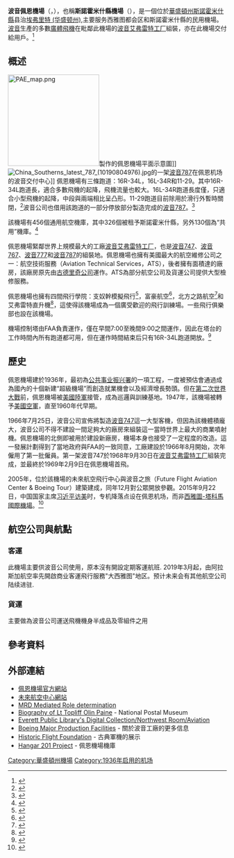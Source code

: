 {{Infobox airport
| name        = 波音佩恩机场<br>Paine Field
| nativename  = Snohomish County Airport
| image       = Aerial Paine Field August 2009.jpg
| caption     = 
| IATA        = PAE
| ICAO        = KPAE
| FAA         = PAE
| type        = 公用
| owner       = [[斯诺霍米什县_(华盛顿州)|斯諾霍米什縣]]
| operator    = 
| city-served = [[斯诺霍米什县_(华盛顿州)|斯诺霍米什县 (华盛顿州)]]
| location    = {{USA}}[[华盛顿州|华盛顿州]][[埃弗里特_(華盛頓州)|埃弗里特]]
| elevation-f = 606
| coordinates = {{Coord|47|54|22|N|122|16|53|W|type:airport|display=inline,title}}
| pushpin_map = USA Washington#USA
| pushpin_label = '''PAE'''
| website     = 
| r1-number   = 16R/34L
| r1-length-f = 9,010
| r1-length-m = 2,746
| r1-surface  = [[瀝青|瀝青]]
| r2-number   = 11/29
| r2-length-f = 4,504
| r2-length-m = 1,373
| r2-surface  = 瀝青
| r3-number   = 16L/34R
| r3-length-f = 3,000
| r3-length-m = 914
| r3-surface  = 瀝青
}}

'''波音佩恩機場'''（'''{{lang-en|Paine Field}}'''，{{Airport codes|PAE|KPAE|PAE}}），也稱'''斯諾霍米什縣機場'''（'''{{lang-en|Snohomish County Airport}}'''），是一個位於[[華盛頓州|華盛頓州]][[斯诺霍米什县_(华盛顿州)|斯諾霍米什縣]]县治[[埃弗里特_(华盛顿州)|埃弗里特 (华盛顿州)]],主要服务西雅图都会区和斯諾霍米什縣的民用機場。[[波音|波音]]生產的多數[[廣體飛機|廣體飛機]]在毗鄰此機場的[[波音艾弗雷特工厂|波音艾弗雷特工厂]]組裝，亦在此機場交付給用戶。<ref>{{cite news|url=http://dgtime.timedg.com/html/2010-02/10/content_401121.htm|title=77米！波音最长飞机首飞成功|publisher=東莞時報|date=2010-02-10|accessdate=2014-02-19|archive-date=2016-03-07|archive-url=https://web.archive.org/web/20160307033437/http://dgtime.timedg.com/html/2010-02/10/content_401121.htm|dead-url=no}}</ref>

== 概述 ==
[[File:PAE_map.png|210px]]製作的佩恩機場平面示意圖]]
[[File:China_Southerns_latest_787_(10190804976).jpg|thumb]]的一架[[波音787|波音787]]在佩恩机场的波音交付中心]]
佩恩機場有三條跑道：16R-34L，16L-34R和11-29。其中16R-34L跑道長{{convert|9010|ft|m}}，適合多數飛機的起降，飛機流量也較大。16L-34R跑道長度僅{{convert|3000|ft|m}}，只適合小型飛機的起降，中段與兩端相比呈凸形。11-29跑道目前除用於滑行外暫時關閉，<ref>{{Cite web |url=http://airnav.com/airport/KPAE |title=AirNav |accessdate=2014-02-19 |archive-date=2012-04-15 |archive-url=https://web.archive.org/web/20120415234456/http://www.airnav.com/airport/KPAE |dead-url=no }}</ref>波音公司也借用該跑道的一部分停放部分製造完成的[[波音787|波音787]]。<ref>{{Cite web |url=http://paineairport.com/kpae4575.htm |title=paineairport.com |accessdate=2014-02-19 |archive-date=2012-03-06 |archive-url=https://web.archive.org/web/20120306111714/http://paineairport.com/kpae4575.htm |dead-url=no }}</ref>

該機場有456個通用航空機庫，其中326個被租予斯諾霍米什縣，另外130個為“共用”機庫。<ref>{{Cite web |url=http://www.painefield.com/hangars/hangar_introduction.html |title=painefield.com |accessdate=2014-02-19 |archive-date=2012-03-03 |archive-url=https://web.archive.org/web/20120303074541/http://www.painefield.com/hangars/hangar_introduction.html |dead-url=no }}</ref>

佩恩機場緊鄰世界上規模最大的工廠[[波音艾弗雷特工厂|波音艾弗雷特工厂]]，也是[[波音747|波音747]]、[[波音767|波音767]]、[[波音777|波音777]]和[[波音787|波音787]]的組裝地。佩恩機場也擁有美國最大的航空維修公司之一：航空技術服務（Aviation Technical Services，ATS），後者擁有面積達{{convert|950000|sqft|m2|sing=on}}的廠房，該廠房原先由[[古德里奇公司|古德里奇公司]]運作。ATS為部分航空公司及貨運公司提供大型檢修服務。

佩恩機場也擁有四間飛行學院：支奴幹模擬飛行<ref>{{Cite web |url=http://www.chinookflight.com/ |title=存档副本 |accessdate=2020-12-17 |archive-date=2020-09-20 |archive-url=https://web.archive.org/web/20200920020303/http://www.chinookflight.com/ |dead-url=no }}</ref>，富豪航空<ref>{{Cite web |url=http://www.regalair.com/ |title=Regal Air |accessdate=2020-12-17 |archive-date=2020-10-23 |archive-url=https://web.archive.org/web/20201023030818/https://www.regalair.com/ |dead-url=no }}</ref>，北方之路航空<ref>{{Cite web |url=http://www.northwayaviation.com/ |title=Northway Aviation |accessdate=2014-02-19 |archive-date=2020-05-31 |archive-url=https://web.archive.org/web/20200531213933/http://www.northwayaviation.com/ |dead-url=no }}</ref>和艾弗雷特直升機<ref>{{Cite web |url=http://www.everetthelicoptersnw.com/ |title=Everett Helicopters |accessdate=2020-12-17 |archive-date=2019-06-06 |archive-url=https://web.archive.org/web/20190606181349/http://everetthelicoptersnw.com/ |dead-url=no }}</ref>，這使得該機場成為一個廣受歡迎的飛行訓練場。一些飛行俱樂部也設在該機場。

機場控制塔由FAA負責運作，僅在早間7:00至晚間9:00之間運作，因此在塔台的工作時間內所有跑道都可用，但在運作時間結束后只有16R-34L跑道開放。<ref>{{Cite web |url=http://www.airnav.com/airport/KPAE |title=AirNav |accessdate=2014-02-19 |archive-date=2020-08-12 |archive-url=https://web.archive.org/web/20200812003259/https://www.airnav.com/airport/KPAE |dead-url=no }}</ref>

==歷史==
佩恩機場建於1936年，最初為[[公共事业振兴署|公共事业振兴署]]的一項工程，一度被預估會通過成為國內的十個新建“超級機場”而創造就業機會以及經濟增長勢頭。但在[[第二次世界大戰|第二次世界大戰]]前，佩恩機場被[[美國陸軍|美國陸軍]]接管，成為巡邏與訓練基地。1947年，該機場被轉予[[美國空軍|美國空軍]]，直至1960年代早期。

1966年7月25日，波音公司宣佈將製造[[波音747|波音747]]這一大型客機，但因為該機體積龐大，波音公司不得不建設一間足夠大的廠房來組裝這一當時世界上最大的商業噴射機。佩恩機場的北側即被用於建設新廠房，機場本身也接受了一定程度的改造。這一發展計劃得到了當地政府與FAA的一致同意，工廠建設於1966年8月開始，次年僱用了第一批僱員。第一架波音747於1968年9月30日在[[波音艾弗雷特工厂|波音艾弗雷特工厂]]組裝完成，並最終於1969年2月9日在佩恩機場首飛。

2005年，位於該機場的未來航空飛行中心與波音之旅（Future Flight Aviation Center & Boeing Tour）建築建成，同年12月對公眾開放參觀。2015年9月22日，中国国家主席[[习近平|习近平]][[2015年习近平访美|访美]]时，专机降落点设在佩恩机场，而非[[西雅圖-塔科馬國際機場|西雅圖-塔科馬國際機場]]。<ref>{{cite news|url=http://news.china.com/focus/xjpfm/11174229/20150923/20446569_all.html#page_1|title=习主席专机已抵达西雅图佩恩机场|publisher=中华网-国际台|date=2015-09-23|accessdate=2015-09-24|deadurl=yes|archiveurl=https://web.archive.org/web/20150925101222/http://news.china.com/focus/xjpfm/11174229/20150923/20446569_all.html#page_1|archivedate=2015-09-25|df=}}</ref>

==航空公司與航點==

===客運===
此機場主要供波音公司使用，原本沒有開設定期客運航班. 2019年3月起，由阿拉斯加航空率先開啟商业客運飛行服務"大西雅图"地区。预计未来会有其他航空公司陆续进驻.
{{Airport-dest-list
| [[阿拉斯加航空|阿拉斯加航空]] <!-- Please join the discussion at WT:AIRPORTS#opby before adding back "operated by Horizon Air" note. --> |[[斯波坎国际机场|斯波坎]]、[[博伊西机场|博伊西]]、[[波特蘭國際機場|波特蘭]]、[[麥卡倫國際機場|拉斯維加斯]]、[[舊金山國際機場|舊金山]]、[[約翰韋恩機場|橘郡]]、[[棕榈泉国际机场|棕榈泉]]、[[聖地牙哥國際機場|聖地牙哥]]、[[鳳凰城天港國際機場|鳳凰城－天港]]、[[图森國際機場|图森(亚利桑那州)]]| | 
}}

===貨運===
主要做為波音公司運送飛機機身半成品及零組件之用
{{Airport-dest-list
| [[Ameriflight|Ameriflight]] | [[波音機場|西雅圖－波音]]
| [[亞特拉斯航空|亞特拉斯航空]] | [[查爾斯頓國際機場|查爾斯頓]]、[[中部國際機場|名古屋－中部]]、[[麥康諾空軍基地|威奇托－麥康諾]]
}}

== 參考資料 ==
{{reflist|2}}

== 外部連結 ==
{{Commonscat|Paine Field}}
* [http://www.painefield.com/ 佩恩機場官方網站] {{Wayback|url=http://www.painefield.com/ |date=20201211043933 }}
* [http://www.futureofflight.org/ 未來航空中心網站] {{Wayback|url=http://www.futureofflight.org/ |date=20200113093747 }}
* [https://web.archive.org/web/20060312155637/http://www.painefield.com/pf_pdf/mediated_role_master.pdf MRD Mediated Role determination]
* [https://web.archive.org/web/20191121032351/https://postalmuseum.si.edu/airmail/pilot/pilot_rest/pilot_rest_paine.html Biography of Lt Topliff Olin Paine] - National Postal Museum
* [http://nw.epls.org/cgi-bin/pquery.exe?CISOROOT=%2FHerald&CISOOP=adv&CISOFIELD1=subjec&CISOBOX1=Airplanes&CISORESTMP=%2Fqbuild%2Ftest_template1.html&CISOVIEWTMP=%2Fqbuild%2Ftest_template2.html&CISOCOLS=5&CISOROWS=3&CISOSTART=1 Everett Public Library's Digital Collection/Northwest Room/Aviation]{{dead link|date=2017年11月 |bot=InternetArchiveBot |fix-attempted=yes }}
* [https://web.archive.org/web/20060103061531/http://www.boeing.com/commercial/facilities/ Boeing Major Production Facilities] - 關於波音工廠的更多信息
* [http://historicflight.org Historic Flight Foundation] {{Wayback|url=http://historicflight.org/ |date=20201106174238 }} - 古典軍機的展示
* [https://web.archive.org/web/20080809234619/http://painefieldhangars.com/ Hangar 201 Project] - 佩恩機場機庫


[[Category:華盛頓州機場|Category:華盛頓州機場]]
[[Category:1936年启用的机场|Category:1936年启用的机场]]
